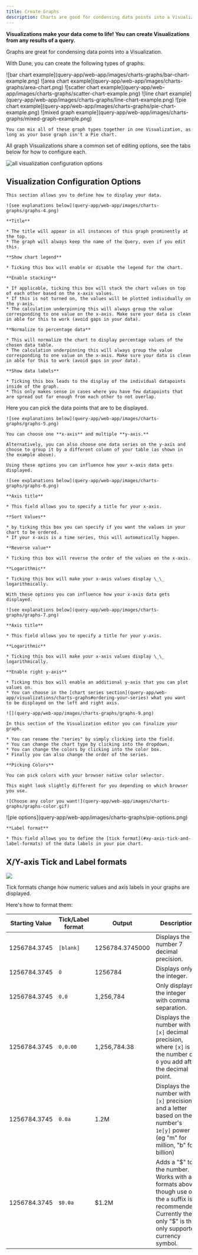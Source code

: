 ```yaml
---
title: Create Graphs
description: Charts are good for condensing data points into a Visualization. Learn how to make them here
---
```


**Visualizations make your data come to life! You can create Visualizations from any results of a query.**

Graphs are great for condensing data points into a Visualization.

With Dune, you can create the following types of graphs:

<Tabs>
  <Tab title="Bar charts">
    ![bar chart example](query-app/web-app/images/charts-graphs/bar-chart-example.png)
  </Tab>
  <Tab title="Area charts">
    ![area chart example](query-app/web-app/images/charts-graphs/area-chart.png)
  </Tab>
  <Tab title="Scatter charts">
    ![scatter chart example](query-app/web-app/images/charts-graphs/scatter-chart-example.png)
  </Tab>
  <Tab title="Line charts">
    ![line chart example](query-app/web-app/images/charts-graphs/line-chart-example.png)
  </Tab>
  <Tab title="Pie charts">
    ![pie chart example](query-app/web-app/images/charts-graphs/pie-chart-example.png)
  </Tab>
  <Tab title="Mixed graph">
    ![mixed graph example](query-app/web-app/images/charts-graphs/mixed-graph-example.png)
  </Tab>
</Tabs>

    You can mix all of these graph types together in one Visualization, as long as your base graph isn't a Pie chart.

All graph Visualizations share a common set of editing options, see the tabs below for how to configure each.

![all visualization configuration options](query-app/web-app/images/charts-graphs/all-visualization-configuration-options.png)

## Visualization Configuration Options

<Tabs>
  <Tab title="Chart options">

    This section allows you to define how to display your data.

    ![see explanations below](query-app/web-app/images/charts-graphs/graphs-4.png)

    **Title**

    * The title will appear in all instances of this graph prominently at the top.
    * The graph will always keep the name of the Query, even if you edit this.

    **Show chart legend**

    * Ticking this box will enable or disable the legend for the chart.

    **Enable stacking**

    * If applicable, ticking this box will stack the chart values on top of each other based on the x-axis values.
    * If this is not turned on, the values will be plotted individually on the y-axis.
    * The calculation underpinning this will always group the value corresponding to one value on the x-axis. Make sure your data is clean in able for this to work (avoid gaps in your data).

    **Normalize to percentage data**

    * This will normalize the chart to display percentage values of the chosen data table.
    * The calculation underpinning this will always group the value corresponding to one value on the x-axis. Make sure your data is clean in able for this to work (avoid gaps in your data).

    **Show data labels**

    * Ticking this box leads to the display of the individual datapoints inside of the graph.
    * This only makes sense in cases where you have few datapoints that are spread out far enough from each other to not overlap.

  </Tab>
  <Tab title="Result data">
    Here you can pick the data points that are to be displayed.

    ![see explanations below](query-app/web-app/images/charts-graphs/graphs-5.png)

    You can choose one **x-axis** and multiple **y-axis.**

    Alternatively, you can also choose one data series on the y-axis and choose to group it by a different column of your table (as shown in the example above).
  </Tab>
  <Tab title="X-axis options">

    Using these options you can influence how your x-axis data gets displayed.

    ![see explanations below](query-app/web-app/images/charts-graphs/graphs-6.png)

    **Axis title**

    * This field allows you to specify a title for your x-axis.

    **Sort Values**

    * by ticking this box you can specify if you want the values in your chart to be ordered.
    * If your x-axis is a time series, this will automatically happen.

    **Reverse value**

    * Ticking this box will reverse the order of the values on the x-axis.

    **Logarithmic**

    * Ticking this box will make your x-axis values display \_\_ logarithmically.
  </Tab>
    <Tab title="Y-axis options">

    With these options you can influence how your x-axis data gets displayed.

    ![see explanations below](query-app/web-app/images/charts-graphs/graphs-7.png)

    **Axis title**

    * This field allows you to specify a title for your y-axis.

    **Logarithmic**

    * Ticking this box will make your x-axis values display \_\_ logarithmically.

    **Enable right y-axis**

    * Ticking this box will enable an additional y-axis that you can plot values on.
    * You can choose in the [chart series section](query-app/web-app/visualizations/charts-graphs#ordering-your-series) what you want to be displayed on the left and right axis.
  </Tab>
    <Tab title="Series options">

    ![](query-app/web-app/images/charts-graphs/graphs-9.png)

    In this section of the Visualization editor you can finalize your graph.

    * You can rename the "series" by simply clicking into the field.
    * You can change the chart type by clicking into the dropdown.
    * You can change the colors by clicking into the color box.
    * Finally you can also change the order of the series.

    **Picking Colors**

    You can pick colors with your browser native color selector.

    This might look slightly different for you depending on which browser you use.

    ![Choose any color you want!](query-app/web-app/images/charts-graphs/graphs-color.gif)
  </Tab>
    <Tab title="Pie options">
    ![pie options](query-app/web-app/images/charts-graphs/pie-options.png)
    
    **Label format**

    * This field allows you to define the [tick format](#xy-axis-tick-and-label-formats) of the data labels in your pie chart.
  </Tab>
</Tabs>

## X/Y-axis Tick and Label formats

![](query-app/web-app/images/charts-graphs/graphs-8.png)

Tick formats change how numeric values and axis labels in your graphs are displayed.

Here's how to format them:

| Starting Value        | Tick/Label format | Output          | Description                                                                                                                                           |
| ------------ | ----------- | --------------- | ----------------------------------------------------------------------------------------------------------------------------------------------------- |
| 1256784.3745 | `[blank]`  | 1256784.3745000 | Displays the number 7 decimal precision.                                                                                                                |
| 1256784.3745 | `0`           | 1256784         | Displays only the integer.                                                                                                                            |
| 1256784.3745 | `0,0`         | 1,256,784       | Only displays the integer with comma separation.                                                                                                      |
| 1256784.3745 | `0,0.00`      | 1,256,784.38    | Displays the number with `[x]` decimal precision, where `[x]` is the number of `0` you add after the decimal point.                                                                |
| 1256784.3745 | `0.0a`     | 1.2M            | Displays the number with `[x]` precision and a letter based on the number's `1e[y]` power (eg "m" for million, "b" for billion)  |
| 1256784.3745 | `$0.0a`    | $1.2M           | Adds a "\$" to the number. Works with all formats above though use of the `a` suffix is recommended. Currently the only "\$" is the only supported currency symbol.                                                                                      |